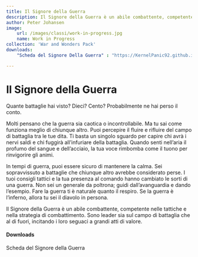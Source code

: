 ```yaml
---
title: Il Signore della Guerra
description: Il Signore della Guerra è un abile combattente, competente nelle tattiche e nella strategia di combattimento. Sono leader sia sul campo di battaglia che al di fuori, incitando i loro seguaci a grandi atti di valore.
author: Peter Johansen
image:
    url: /images/classi/work-in-progress.jpg
    name: Work in Progress
collection: 'War and Wonders Pack'
downloads:
    "Scheda del Signore Della Guerra" : "https://KernelPanic92.github.io/dungeonworld-ita/classi/community/Peter%20Johansen/War%20and%20Wonders%20Pack/signore%20della%20guerra.pdf"

---
```


# Il Signore della Guerra

Quante battaglie hai visto? Dieci? Cento? Probabilmente ne hai perso il conto.

Molti pensano che la guerra sia caotica o incontrollabile. Ma tu sai come funziona meglio di chiunque altro. Puoi percepire il fluire e rifluire del campo di battaglia tra le tue dita. Ti basta un singolo sguardo per capire chi avrà i nervi saldi e chi fuggirà all’infuriare della battaglia. Quando senti nell’aria il profumo del sangue e dell’acciaio, la tua voce rimbomba come il tuono per rinvigorire gli animi.

In tempi di guerra, puoi essere sicuro di mantenere la calma. Sei sopravvissuto a battaglie che chiunque altro avrebbe considerato perse. I tuoi consigli tattici e la tua presenza al comando hanno cambiato le sorti di una guerra. Non sei un generale da poltrona; guidi dall’avanguardia e dando l’esempio. Fare la guerra ti è naturale quanto il respiro.
Se la guerra è l’inferno, allora tu sei il diavolo in persona.

Il Signore della Guerra è un abile combattente, competente nelle tattiche e nella strategia di combattimento. Sono leader sia sul campo di battaglia che al di fuori, incitando i loro seguaci a grandi atti di valore.

#### Downloads

<DownloadLink href="https://KernelPanic92.github.io/dungeonworld-ita/classi/community/Peter%20Johansen/War%20and%20Wonders%20Pack/signore%20della%20guerra.pdf">Scheda del Signore della Guerra</DownloadLink>